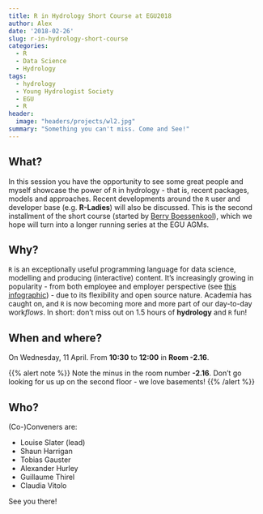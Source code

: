 ```yaml
---
title: R in Hydrology Short Course at EGU2018
author: Alex
date: '2018-02-26'
slug: r-in-hydrology-short-course
categories:
  - R
  - Data Science
  - Hydrology
tags:
  - hydrology
  - Young Hydrologist Society
  - EGU
  - R
header:
  image: "headers/projects/wl2.jpg"
summary: "Something you can't miss. Come and See!"
---
```


## What?

In this session you have the opportunity to see some great people and myself showcase the power of `R` in hydrology - that is, recent packages, models and approaches. Recent developments around the `R` user and developer base (e.g. **R-Ladies**) will also be discussed. This is the second installment of the short course (started by [Berry Boessenkool](https://github.com/brry)), which we hope will turn into a longer running series at the EGU AGMs.


## Why?

`R` is an exceptionally useful programming language for data science, modelling and producing (interactive) content. It's increasingly growing in popularity - from both employee and employer perspective (see [this infographic](http://blog.datacamp.com/wp-content/uploads/2015/05/R-vs-Python-216-2.png)) - due to its flexibility and open source nature. Academia has caught on, and `R` is now becoming more and more part of our day-to-day work*flows*. In short: don't miss out on 1.5 hours of **hydrology** and `R` fun!

## When and where?

On Wednesday, 11 April. From **10:30** to **12:00** in **Room -2.16**.

{{% alert note %}}
Note the minus in the room number **-2.16**. Don't go looking for us up on the second floor - we love basements!
{{% /alert %}}

## Who?

(Co-)Conveners are: 

- Louise Slater (lead)
- Shaun Harrigan
- Tobias Gauster
- Alexander Hurley
- Guillaume Thirel
- Claudia Vitolo

See you there!